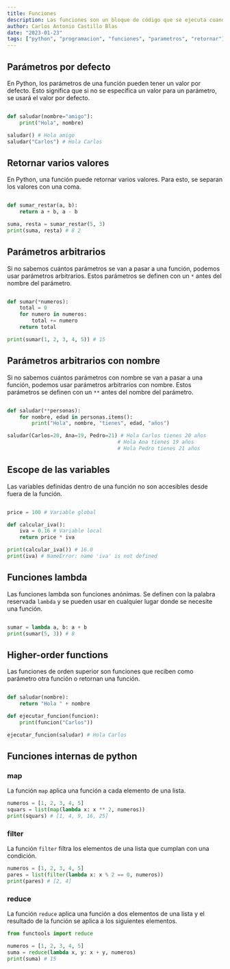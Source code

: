 ```yaml
---
title: Funciones
description: Las funciones son un bloque de código que se ejecuta cuando es llamado. Pueden recibir parámetros y retornar un valor.
author: Carlos Antonio Castillo Blas
date: "2023-01-23"
tags: ["python", "programacion", "funciones", "parametros", "retornar"]
---
```


## Parámetros por defecto

En Python, los parámetros de una función pueden tener un valor por defecto. Esto significa que si no se especifica un valor para un parámetro, se usará el valor por defecto.

```python

def saludar(nombre="amigo"):
    print("Hola", nombre)

saludar() # Hola amigo
saludar("Carlos") # Hola Carlos

```

## Retornar varios valores

En Python, una función puede retornar varios valores. Para esto, se separan los valores con una coma.

```python

def sumar_restar(a, b):
    return a + b, a - b

suma, resta = sumar_restar(5, 3)
print(suma, resta) # 8 2

```

## Parámetros arbitrarios

Si no sabemos cuántos parámetros se van a pasar a una función, podemos usar parámetros arbitrarios. Estos parámetros se definen con un `*` antes del nombre del parámetro.

```python

def sumar(*numeros):
    total = 0
    for numero in numeros:
        total += numero
    return total

print(sumar(1, 2, 3, 4, 5)) # 15

```

## Parámetros arbitrarios con nombre

Si no sabemos cuántos parámetros con nombre se van a pasar a una función, podemos usar parámetros arbitrarios con nombre. Estos parámetros se definen con un `**` antes del nombre del parámetro.

```python

def saludar(**personas):
    for nombre, edad in personas.items():
        print("Hola", nombre, "tienes", edad, "años")

saludar(Carlos=20, Ana=19, Pedro=21) # Hola Carlos tienes 20 años
                                    # Hola Ana tienes 19 años
                                    # Hola Pedro tienes 21 años
```

## Escope de las variables

Las variables definidas dentro de una función no son accesibles desde fuera de la función.

```python

price = 100 # Variable global

def calcular_iva():
    iva = 0.16 # Variable local
    return price * iva

print(calcular_iva()) # 16.0
print(iva) # NameError: name 'iva' is not defined

```

## Funciones lambda

Las funciones lambda son funciones anónimas. Se definen con la palabra reservada `lambda` y se pueden usar en cualquier lugar donde se necesite una función.

```python

sumar = lambda a, b: a + b
print(sumar(5, 3)) # 8

```

## Higher-order functions

Las funciones de orden superior son funciones que reciben como parámetro otra función o retornan una función.

```python

def saludar(nombre):
    return "Hola " + nombre

def ejecutar_funcion(funcion):
    print(funcion("Carlos"))

ejecutar_funcion(saludar) # Hola Carlos

```

## Funciones internas de python

### map

La función `map` aplica una función a cada elemento de una lista.

```python
numeros = [1, 2, 3, 4, 5]
squars = list(map(lambda x: x ** 2, numeros))
print(squars) # [1, 4, 9, 16, 25]
```

### filter

La función `filter` filtra los elementos de una lista que cumplan con una condición.

```python
numeros = [1, 2, 3, 4, 5]
pares = list(filter(lambda x: x % 2 == 0, numeros))
print(pares) # [2, 4]
```

### reduce

La función `reduce` aplica una función a dos elementos de una lista y el resultado de la función se aplica a los siguientes elementos.

```python
from functools import reduce

numeros = [1, 2, 3, 4, 5]
suma = reduce(lambda x, y: x + y, numeros)
print(suma) # 15

```
